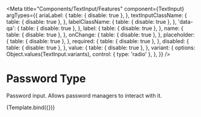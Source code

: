 
<Meta
    title="Components/TextInput/Features"
    component={TextInput}
    argTypes={{
        ariaLabel: {
            table: { disable: true },
        },
        textInputClassName: {
            table: { disable: true },
        },
        labelClassName: {
            table: { disable: true },
        },
        'data-qa': {
            table: { disable: true },
        },
        label: {
            table: { disable: true },
        },
        name: {
            table: { disable: true },
        },
        onChange: {
            table: { disable: true },
        },
        placeholder: {
            table: { disable: true },
        },
        required: {
            table: { disable: true },
        },
        disabled: {
            table: { disable: true },
        },
        value: {
            table: { disable: true },
        },
        variant: {
            options: Object.values(TextInput.variants),
            control: { type: 'radio' },
        },
    }}
/>

# Password Type

Password input. Allows password managers to interact with it.

<Canvas>
    <Story
        name="PasswordType"
        args={{
            label: 'Password',
            placeholder: 'Enter your password',
            name: 'text-input',
            variant: TextInput.variants.PASSWORD,
            onChange: action('input changed'),
        }}
    >
        {Template.bind({})}
    </Story>
</Canvas>
